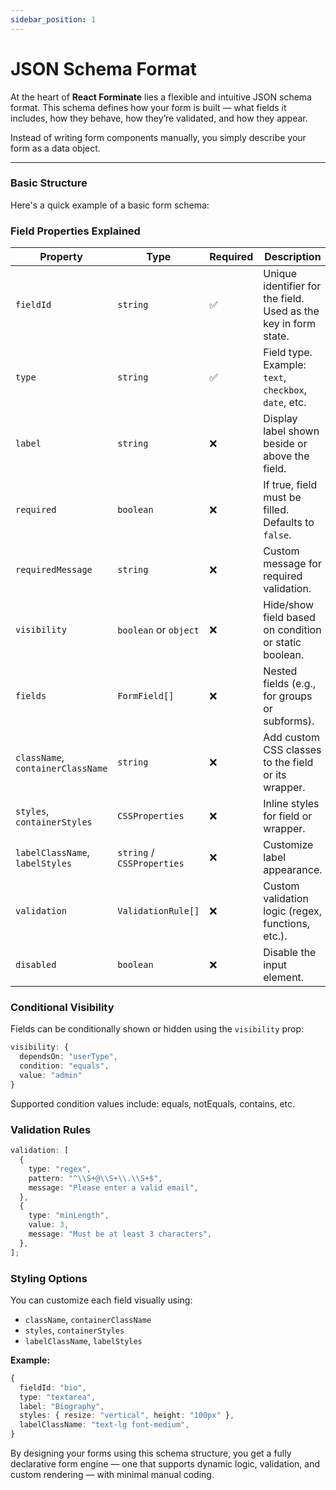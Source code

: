 ```yaml
---
sidebar_position: 1
---
```


# JSON Schema Format

At the heart of **React Forminate** lies a flexible and intuitive JSON schema format. This schema defines how your form is built — what fields it includes, how they behave, how they’re validated, and how they appear.

Instead of writing form components manually, you simply describe your form as a data object.

---

### Basic Structure

Here's a quick example of a basic form schema:

<BasicStructurePlayground />

### Field Properties Explained

| Property                          | Type                       | Required | Description                                                     |
| --------------------------------- | -------------------------- | -------- | --------------------------------------------------------------- |
| `fieldId`                         | `string`                   | ✅       | Unique identifier for the field. Used as the key in form state. |
| `type`                            | `string`                   | ✅       | Field type. Example: `text`, `checkbox`, `date`, etc.           |
| `label`                           | `string`                   | ❌       | Display label shown beside or above the field.                  |
| `required`                        | `boolean`                  | ❌       | If true, field must be filled. Defaults to `false`.             |
| `requiredMessage`                 | `string`                   | ❌       | Custom message for required validation.                         |
| `visibility`                      | `boolean` or `object`      | ❌       | Hide/show field based on condition or static boolean.           |
| `fields`                          | `FormField[]`              | ❌       | Nested fields (e.g., for groups or subforms).                   |
| `className`, `containerClassName` | `string`                   | ❌       | Add custom CSS classes to the field or its wrapper.             |
| `styles`, `containerStyles`       | `CSSProperties`            | ❌       | Inline styles for field or wrapper.                             |
| `labelClassName`, `labelStyles`   | `string` / `CSSProperties` | ❌       | Customize label appearance.                                     |
| `validation`                      | `ValidationRule[]`         | ❌       | Custom validation logic (regex, functions, etc.).               |
| `disabled`                        | `boolean`                  | ❌       | Disable the input element.                                      |

### Conditional Visibility

Fields can be conditionally shown or hidden using the `visibility` prop:

```ts
visibility: {
  dependsOn: "userType",
  condition: "equals",
  value: "admin"
}
```

Supported condition values include: equals, notEquals, contains, etc.

### Validation Rules

```ts
validation: [
  {
    type: "regex",
    pattern: "^\\S+@\\S+\\.\\S+$",
    message: "Please enter a valid email",
  },
  {
    type: "minLength",
    value: 3,
    message: "Must be at least 3 characters",
  },
];
```

### Styling Options

You can customize each field visually using:

- `className`, `containerClassName`
- `styles`, `containerStyles`
- `labelClassName`, `labelStyles`

**Example:**

```ts
{
  fieldId: "bio",
  type: "textarea",
  label: "Biography",
  styles: { resize: "vertical", height: "100px" },
  labelClassName: "text-lg font-medium",
}
```

By designing your forms using this schema structure, you get a fully declarative form engine — one that supports dynamic logic, validation, and custom rendering — with minimal manual coding. 